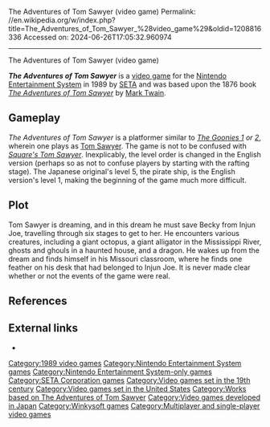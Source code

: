 The Adventures of Tom Sawyer (video game)
Permalink: //en.wikipedia.org/w/index.php?title=The_Adventures_of_Tom_Sawyer_%28video_game%29&oldid=1208816336
Accessed on: 2024-06-26T17:05:32.960974



------
The Adventures of Tom Sawyer (video game)
{{Infobox video game
|title = The Adventures of Tom Sawyer
|image = NES Adventures of Tom Sawyer Box.JPG
|caption = North American cover art
|developer = [[Winkysoft]]
|publisher = [[SETA Corporation|SETA]]
|released = {{vgrelease|JP|February 6, 1989<ref>{{Cite web|url=https://www.famitsu.com/games/t/2115/|title=トムソーヤの冒険 (FC)の関連情報 &#124; ゲーム・エンタメ最新情報のファミ通.com|website=www.famitsu.com}}</ref>|NA|August 1989}}<ref>{{cite web| author=Nintendo staff | title=NES Games | url=https://www.nintendo.com/consumer/gameslist/manuals/nes_games.pdf | archive-url=https://web.archive.org/web/20101221005931/http://www.nintendo.com/consumer/gameslist/manuals/nes_games.pdf | publisher=[[Nintendo]] | archive-date=December 21, 2010| access-date=September 24, 2011}}</ref>
|genre = [[Action game|Action]]
|modes = [[Single-player video game|Single-player]], [[Multiplayer video game|multiplayer]]
|platforms = [[Nintendo Entertainment System|Family Computer]]/[[Nintendo Entertainment System|NES]]
}}

'''''The Adventures of Tom Sawyer''''' is a [[video game]] for the [[Nintendo Entertainment System]] in 1989 by [[SETA Corporation|SETA]] and was based upon the 1876 book ''[[The Adventures of Tom Sawyer]]'' by [[Mark Twain]].

==Gameplay==
''The Adventures of Tom Sawyer'' is a platformer similar to ''[[The Goonies (Famicom video game)|The Goonies 1]] or [[The Goonies II|2]]'', wherein one plays as [[Tom Sawyer]]. The game is not to be confused with ''[[Square's Tom Sawyer]]''. Inexplicably, the level order is changed in the English version (perhaps so as not to confuse players by starting with the rafting stage). The Japanese original's level 5, the pirate ship, is the English version's level 1, making the beginning of the game much more difficult.

==Plot==
Tom Sawyer is dreaming, and in this dream he must save Becky from Injun Joe, travelling through six stages to get to her. He encounters various creatures, including a giant octopus, a giant alligator in the Mississippi River, ghosts and ghouls in a haunted house, and a dragon. He wakes up from the dream and finds himself in his Missouri classroom, where he finds one feather on his desk that had belonged to Injun Joe.  It is never made clear whether or not the events of the game were real.

==References==
{{Reflist}}

==External links==
*{{moby game|id=/adventures-of-tom-sawyer|name=''The Adventures of Tom Sawyer''}}

{{The Adventures of Tom Sawyer}}

{{DEFAULTSORT:Adventures of Tom Sawyer Video Game}}
[[Category:1989 video games]]
[[Category:Nintendo Entertainment System games]]
[[Category:Nintendo Entertainment System-only games]]
[[Category:SETA Corporation games]]
[[Category:Video games set in the 19th century]]
[[Category:Video games set in the United States]]
[[Category:Works based on The Adventures of Tom Sawyer]]
[[Category:Video games developed in Japan]]
[[Category:Winkysoft games]]
[[Category:Multiplayer and single-player video games]]


{{platform-videogame-stub}}